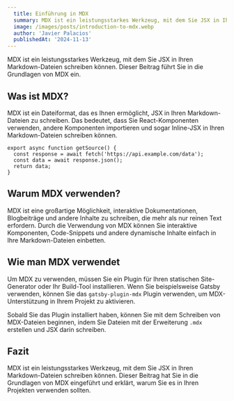 ```yaml
---
  title: Einführung in MDX
  summary: MDX ist ein leistungsstarkes Werkzeug, mit dem Sie JSX in Ihren Markdown-Dateien schreiben können. Dieser Beitrag führt Sie in die Grundlagen von MDX ein.
  image: /images/posts/introduction-to-mdx.webp
  author: 'Javier Palacios'
  publishedAt: '2024-11-13'
---
```


MDX ist ein leistungsstarkes Werkzeug, mit dem Sie JSX in Ihren Markdown-Dateien
schreiben können. Dieser Beitrag führt Sie in die Grundlagen von MDX ein.

## Was ist MDX?

MDX ist ein Dateiformat, das es Ihnen ermöglicht, JSX in Ihren Markdown-Dateien
zu schreiben. Das bedeutet, dass Sie React-Komponenten verwenden, andere
Komponenten importieren und sogar Inline-JSX in Ihren Markdown-Dateien schreiben
können.

```
export async function getSource() {
  const response = await fetch('https://api.example.com/data');
  const data = await response.json();
  return data;
}
```

## Warum MDX verwenden?

MDX ist eine großartige Möglichkeit, interaktive Dokumentationen, Blogbeiträge
und andere Inhalte zu schreiben, die mehr als nur reinen Text erfordern. Durch
die Verwendung von MDX können Sie interaktive Komponenten, Code-Snippets und
andere dynamische Inhalte einfach in Ihre Markdown-Dateien einbetten.

<Counter />

## Wie man MDX verwendet

Um MDX zu verwenden, müssen Sie ein Plugin für Ihren statischen Site-Generator
oder Ihr Build-Tool installieren. Wenn Sie beispielsweise Gatsby verwenden,
können Sie das `gatsby-plugin-mdx` Plugin verwenden, um MDX-Unterstützung in
Ihrem Projekt zu aktivieren.

Sobald Sie das Plugin installiert haben, können Sie mit dem Schreiben von
MDX-Dateien beginnen, indem Sie Dateien mit der Erweiterung `.mdx` erstellen und
JSX darin schreiben.

## Fazit

MDX ist ein leistungsstarkes Werkzeug, mit dem Sie JSX in Ihren Markdown-Dateien
schreiben können. Dieser Beitrag hat Sie in die Grundlagen von MDX eingeführt
und erklärt, warum Sie es in Ihren Projekten verwenden sollten.

